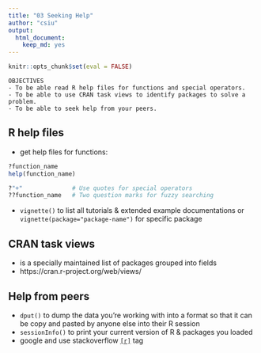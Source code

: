 ```yaml
---
title: "03 Seeking Help"
author: "csiu"
output:
  html_document:
    keep_md: yes
---
```


```r
knitr::opts_chunk$set(eval = FALSE)
```

```
OBJECTIVES
- To be able read R help files for functions and special operators.
- To be able to use CRAN task views to identify packages to solve a problem.
- To be able to seek help from your peers.
```

## R help files

- get help files for functions:

```r
?function_name
help(function_name)

?"+"              # Use quotes for special operators
??function_name   # Two question marks for fuzzy searching
```

- `vignette()` to list all tutorials & extended example documentations or `vignette(package="package-name")` for specific package

## CRAN task views

- is a specially maintained list of packages grouped into fields
- https://cran.r-project.org/web/views/

## Help from peers

- `dput()` to dump the data you’re working with into a format so that it can be copy and pasted by anyone else into their R session
- `sessionInfo()` to print your current version of R & packages you loaded
- google and use stackoverflow [`[r]`](https://stackoverflow.com/questions/tagged/r) tag
